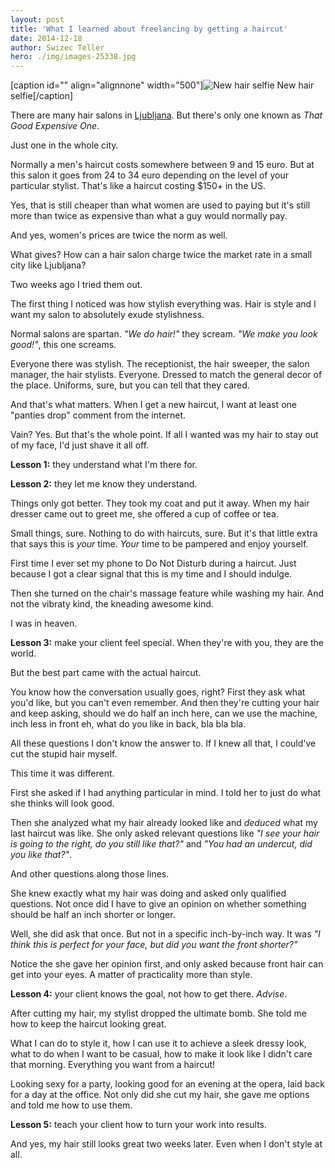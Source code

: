 ```yaml
---
layout: post
title: 'What I learned about freelancing by getting a haircut'
date: 2014-12-18
author: Swizec Teller
hero: ./img/images-25338.jpg
---
```

\[caption id="" align="alignnone" width="500"]![New hair selfie](./img/images-25338.jpg "New hair selfie") New hair selfie\[/caption]



There are many hair salons in [Ljubljana](<http://maps.google.com/maps?ll=46.0555555556,14.5083333333&spn=0.1,0.1&q=46.0555555556,14.5083333333 (Ljubljana)&t=h> "Ljubljana"). But there's only one known as _That Good Expensive One_.



Just one in the whole city.



Normally a men's haircut costs somewhere between 9 and 15 euro. But at this salon it goes from 24 to 34 euro depending on the level of your particular stylist. That's like a haircut costing $150+ in the US.



Yes, that is still cheaper than what women are used to paying but it's still more than twice as expensive than what a guy would normally pay.



And yes, women's prices are twice the norm as well.



What gives? How can a hair salon charge twice the market rate in a small city like Ljubljana?



Two weeks ago I tried them out.



The first thing I noticed was how stylish everything was. Hair is style and I want my salon to absolutely exude stylishness.



Normal salons are spartan. _"We do hair!"_ they scream. _"We make you look good!"_, this one screams.



Everyone there was stylish. The receptionist, the hair sweeper, the salon manager, the hair stylists. Everyone. Dressed to match the general decor of the place. Uniforms, sure, but you can tell that they cared.



And that's what matters. When I get a new haircut, I want at least one "panties drop" comment from the internet.



Vain? Yes. But that's the whole point. If all I wanted was my hair to stay out of my face, I'd just shave it all off.



**Lesson 1:** they understand what I'm there for.



**Lesson 2:** they let me know they understand.



Things only got better. They took my coat and put it away. When my hair dresser came out to greet me, she offered a cup of coffee or tea.



Small things, sure. Nothing to do with haircuts, sure. But it's that little extra that says this is _your_ time. _Your_ time to be pampered and enjoy yourself.



First time I ever set my phone to Do Not Disturb during a haircut. Just because I got a clear signal that this is my time and I should indulge.



Then she turned on the chair's massage feature while washing my hair. And not the vibraty kind, the kneading awesome kind.



I was in heaven.



**Lesson 3:** make your client feel special. When they're with you, they are the world.



But the best part came with the actual haircut.



You know how the conversation usually goes, right? First they ask what you'd like, but you can't even remember. And then they're cutting your hair and keep asking, should we do half an inch here, can we use the machine, inch less in front eh, what do you like in back, bla bla bla.



All these questions I don't know the answer to. If I knew all that, I could've cut the stupid hair myself.



This time it was different.



First she asked if I had anything particular in mind. I told her to just do what she thinks will look good.



Then she analyzed what my hair already looked like and _deduced_ what my last haircut was like. She only asked relevant questions like _"I see your hair is going to the right, do you still like that?"_ and _"You had an undercut, did you like that?"_.



And other questions along those lines.



She knew exactly what my hair was doing and asked only qualified questions. Not once did I have to give an opinion on whether something should be half an inch shorter or longer.



Well, she did ask that once. But not in a specific inch-by-inch way. It was _"I think this is perfect for your face, but did you want the front shorter?"_



Notice the she gave her opinion first, and only asked because front hair can get into your eyes. A matter of practicality more than style.



**Lesson 4:** your client knows the goal, not how to get there. _Advise_.



After cutting my hair, my stylist dropped the ultimate bomb. She told me how to keep the haircut looking great.



What I can do to style it, how I can use it to achieve a sleek dressy look, what to do when I want to be casual, how to make it look like I didn't care that morning. Everything you want from a haircut!



Looking sexy for a party, looking good for an evening at the opera, laid back for a day at the office. Not only did she cut my hair, she gave me options and told me how to use them.



**Lesson 5:** teach your client how to turn your work into results.



And yes, my hair still looks great two weeks later. Even when I don't style at all.